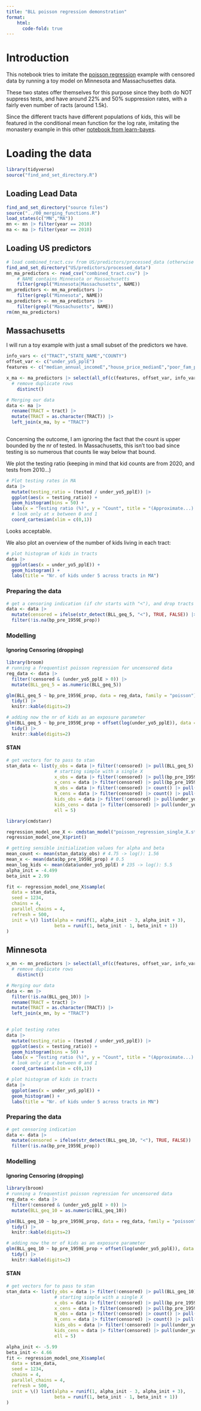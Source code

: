 ```yaml
---
title: "BLL poisson regression demonstration"
format:
    html:
      code-fold: true
---
```


# Introduction

This notebook tries to imitate the [poisson regression](https://github.com/fditraglia/learn-bayes/blob/main/censored-data-STAN.qmd) example with censored data by running a toy model on Minnesota and Massachusettes data.

These two states offer themselves for this purpose since they both do NOT suppress tests, and have around 22% and 50% suppression rates, with a fairly even number of racts (around 1.5k).

Since the different tracts have different populations of kids, this will be featured in the conditional mean function for the log rate, imitating the monastery example in this other [notebook from learn-bayes](https://github.com/fditraglia/learn-bayes/blob/main/poisson-regression-STAN.qmd).

# Loading the data

```r
library(tidyverse)
source("find_and_set_directory.R")
```

## Loading Lead Data

```r
find_and_set_directory("source files")
source("../00_merging_functions.R")
load_states(c("MN","MA"))
mn <- mn |> filter(year == 2010)
ma <- ma |> filter(year == 2010)
```

## Loading US predictors

```r
# load combined_tract.csv from US/predictors/processed_data (otherwise get it from GDrive!)
find_and_set_directory("US/predictors/processed_data")
mn_ma_predictors <- read_csv("combined_tract.csv") |>
    # NAME contains Minnesota or Massachusetts
    filter(grepl("Minnesota|Massachusetts", NAME))
mn_predictors <- mn_ma_predictors |>
    filter(grepl("Minnesota", NAME))
ma_predictors <- mn_ma_predictors |>
    filter(grepl("Massachusetts", NAME))
rm(mn_ma_predictors)
```

## Massachusetts

I will run a toy example with just a small subset of the predictors we have.

```r
info_vars <- c("TRACT","STATE_NAME","COUNTY") 
offset_var <- c("under_yo5_pplE")
features <- c("median_annual_incomeE","house_price_medianE","poor_fam_propE","black_ppl_propE", "bp_pre_1959E_prop", "svi_socioeconomic_pctile")

x_ma <- ma_predictors |> select(all_of(c(features, offset_var, info_vars))) |>
  # remove duplicate rows
    distinct()
```

```r
# Merging our data
data <- ma |> 
  rename(TRACT = tract) |> 
  mutate(TRACT = as.character(TRACT)) |> 
  left_join(x_ma, by = "TRACT")
  
```

Concerning the outcome, I am ignoring the fact that the count is upper bounded by the nr of tested. In Massachusetts, this isn't too bad since testing is so numerous that counts lie way below that bound.

We plot the testing ratio (keeping in mind that kid counts are from 2020, and tests from 2010...)

```r
# Plot testing rates in MA
data |> 
  mutate(testing_ratio = (tested / under_yo5_pplE)) |> 
  ggplot(aes(x = testing_ratio)) +
  geom_histogram(bins = 50) +
  labs(x = "Testing ratio (%)", y = "Count", title = "(Approximate...) Testing ratio in Massachusettes") +
  # look only at x between 0 and 1
  coord_cartesian(xlim = c(0,1))
```

Looks acceptable.

We also plot an overview of the number of kids living in each tract:

```r
# plot histogram of kids in tracts
data |> 
  ggplot(aes(x = under_yo5_pplE)) +
  geom_histogram() +
  labs(title = "Nr. of kids under 5 across tracts in MA")
```

### Preparing the data

```r
# get a censoring indication (if chr starts with "<"), and drop tracts with NA in X
data <- data |>
  mutate(censored = ifelse(str_detect(BLL_geq_5, "<"), TRUE, FALSE)) |>
  filter(!is.na(bp_pre_1959E_prop))
```

### Modelling

#### Ignoring Censoring (dropping)

```r
library(broom)
# running a frequentist poisson regression for uncensored data
reg_data <- data |> 
  filter(!censored & (under_yo5_pplE > 0)) |> 
  mutate(BLL_geq_5 = as.numeric(BLL_geq_5))

glm(BLL_geq_5 ~ bp_pre_1959E_prop, data = reg_data, family = "poisson") |>
  tidy() |>
  knitr::kable(digits=2)

```

```r
# adding now the nr of kids as an exposure parameter
glm(BLL_geq_5 ~ bp_pre_1959E_prop + offset(log(under_yo5_pplE)), data = reg_data, family = "poisson") |>
  tidy() |>
  knitr::kable(digits=2)
```

#### STAN

```r
# get vectors for to pass to stan
stan_data <- list(y_obs = data |> filter(!censored) |> pull(BLL_geq_5) |> as.numeric(),
                  # starting simple with a single X
                  x_obs = data |> filter(!censored) |> pull(bp_pre_1959E_prop),
                  x_cens = data |> filter(censored) |> pull(bp_pre_1959E_prop),
                  N_obs = data |> filter(!censored) |> count() |> pull(n),
                  N_cens = data |> filter(censored) |> count() |> pull(n),
                  kids_obs = data |> filter(!censored) |> pull(under_yo5_pplE),
                  kids_cens = data |> filter(censored) |> pull(under_yo5_pplE),
                  ell = 5)

```

```r
library(cmdstanr)

regression_model_one_X <- cmdstan_model("poisson_regression_single_X.stan")
regression_model_one_X$print()
```

```r
# getting sensible initialization values for alpha and beta
mean_count <- mean(stan_data$y_obs) # 4.75 -> log(): 1.56
mean_x <- mean(data$bp_pre_1959E_prop) # 0.5
mean_log_kids <- mean(data$under_yo5_pplE) # 235 -> log(): 5.5
alpha_init = -4.499
beta_init = 2.99

fit <- regression_model_one_X$sample(
  data = stan_data,
  seed = 1234,
  chains = 4, 
  parallel_chains = 4,
  refresh = 500,
  init = \() list(alpha = runif(1, alpha_init - 3, alpha_init + 3),
                  beta = runif(1, beta_init - 1, beta_init + 1))
)
```

## Minnesota

```r
x_mn <- mn_predictors |> select(all_of(c(features, offset_var, info_vars))) |>
  # remove duplicate rows
    distinct()
```

```r
# Merging our data
data <- mn |> 
  filter(!is.na(BLL_geq_10)) |> 
  rename(TRACT = tract) |> 
  mutate(TRACT = as.character(TRACT)) |> 
  left_join(x_mn, by = "TRACT")
  
```

```r
# plot testing rates
data |> 
  mutate(testing_ratio = (tested / under_yo5_pplE)) |> 
  ggplot(aes(x = testing_ratio)) +
  geom_histogram(bins = 50) +
  labs(x = "Testing ratio (%)", y = "Count", title = "(Approximate...) Testing ratio in Minnesota") +
  # look only at x between 0 and 1
  coord_cartesian(xlim = c(0,1))
```

```r
# plot histogram of kids in tracts
data |> 
  ggplot(aes(x = under_yo5_pplE)) +
  geom_histogram() +
  labs(title = "Nr. of kids under 5 across tracts in MN")
```

### Preparing the data

```r
# get censoring indication
data <- data |>
  mutate(censored = ifelse(str_detect(BLL_geq_10, "<"), TRUE, FALSE)) |>
  filter(!is.na(bp_pre_1959E_prop))
```

### Modelling

#### Ignoring Censoring (dropping)

```r
library(broom)
# running a frequentist poisson regression for uncensored data
reg_data <- data |> 
  filter(!censored & (under_yo5_pplE > 0)) |> 
  mutate(BLL_geq_10 = as.numeric(BLL_geq_10))

glm(BLL_geq_10 ~ bp_pre_1959E_prop, data = reg_data, family = "poisson") |>
  tidy() |>
  knitr::kable(digits=2)

```

```r
# adding now the nr of kids as an exposure parameter
glm(BLL_geq_10 ~ bp_pre_1959E_prop + offset(log(under_yo5_pplE)), data = reg_data, family = "poisson") |>
  tidy() |>
  knitr::kable(digits=2)
```

#### STAN

```r
# get vectors for to pass to stan
stan_data <- list(y_obs = data |> filter(!censored) |> pull(BLL_geq_10) |> as.numeric(),
                  # starting simple with a single X
                  x_obs = data |> filter(!censored) |> pull(bp_pre_1959E_prop),
                  x_cens = data |> filter(censored) |> pull(bp_pre_1959E_prop),
                  N_obs = data |> filter(!censored) |> count() |> pull(n),
                  N_cens = data |> filter(censored) |> count() |> pull(n),
                  kids_obs = data |> filter(!censored) |> pull(under_yo5_pplE),
                  kids_cens = data |> filter(censored) |> pull(under_yo5_pplE),
                  ell = 5)

```

```r
alpha_init <- -5.99
beta_init <- 4.66
fit <- regression_model_one_X$sample(
  data = stan_data,
  seed = 1234,
  chains = 4, 
  parallel_chains = 4,
  refresh = 500,
  init = \() list(alpha = runif(1, alpha_init - 3, alpha_init + 3),
                  beta = runif(1, beta_init - 1, beta_init + 1))
)
```
